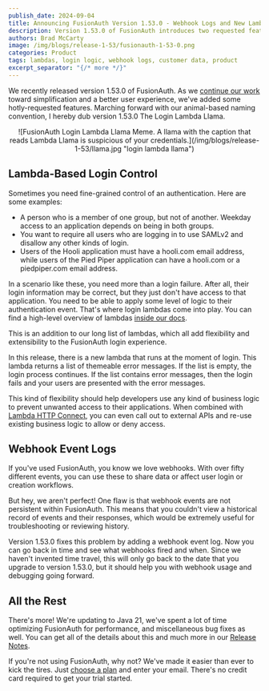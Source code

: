 ```yaml
---
publish_date: 2024-09-04
title: Announcing FusionAuth Version 1.53.0 - Webhook Logs and New Lambdas
description: Version 1.53.0 of FusionAuth introduces two requested features. You can now see a history of webhooks and their statuses, and logins now have more logic.
authors: Brad McCarty
image: /img/blogs/release-1-53/fusionauth-1-53-0.png
categories: Product
tags: lambdas, login logic, webhook logs, customer data, product
excerpt_separator: "{/* more */}"
---
```


We recently released version 1.53.0 of FusionAuth. As we [continue our work](/blog/fusionauth-inc-5000-2024) toward simplification and a better user experience, we've added some hotly-requested features. Marching forward with our animal-based naming convention, I hereby dub version 1.53.0 The Login Lambda Llama.

<center>
![FusionAuth Login Lambda Llama Meme. A llama with the caption that reads Lambda Llama is suspicious of your credentials.](/img/blogs/release-1-53/llama.jpg "login lambda llama")
</center>

## Lambda-Based Login Control

Sometimes you need fine-grained control of an authentication. Here are some examples:

- A person who is a member of one group, but not of another. Weekday access to an application depends on being in both groups.
- You want to require all users who are logging in to use SAMLv2 and disallow any other kinds of login.
- Users of the Hooli application must have a hooli.com email address, while users of the Pied Piper application can have a hooli.com or a piedpiper.com email address.

In a scenario like these, you need more than a login failure. After all, their login information may be correct, but they just don't have access to that application. You need to be able to apply some level of logic to their authentication event. That's where login lambdas come into play. You can find a high-level overview of lambdas [inside our docs](/docs/extend/code/lambdas/).

This is an addition to our long list of lambdas, which all add flexibility and extensibility to the FusionAuth login experience.

In this release, there is a new lambda that runs at the moment of login. This lambda returns a list of themeable error messages. If the list is empty, the login process continues. If the list contains error messages, then the login fails and your users are presented with the error messages.

This kind of flexibility should help developers use any kind of business logic to prevent unwanted access to their applications. When combined with [Lambda HTTP Connect](/docs/extend/code/lambdas/#using-lambda-http-connect), you can even call out to external APIs and re-use existing business logic to allow or deny access.

## Webhook Event Logs

If you've used FusionAuth, you know we love webhooks. With over fifty different events, you can use these to share data or affect user login or creation workflows.

But hey, we aren't perfect! One flaw is that webhook events are not persistent within FusionAuth. This means that you couldn't view a historical record of events and their responses, which would be extremely useful for troubleshooting or reviewing history.

Version 1.53.0 fixes this problem by adding a webhook event log. Now you can go back in time and see what webhooks fired and when. Since we haven't invented time travel, this will only go back to the date that you upgrade to version 1.53.0, but it should help you with webhook usage and debugging going forward.

## All the Rest

There's more! We're updating to Java 21, we've spent a lot of time optimizing FusionAuth for performance, and miscellaneous bug fixes as well. You can get all of the details about this and much more in our [Release Notes](docs/release-notes/).

If you're not using FusionAuth, why not? We've made it easier than ever to kick the tires. Just [choose a plan](/pricing) and enter your email. There's no credit card required to get your trial started.
